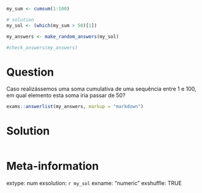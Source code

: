 ```r
my_sum <- cumsum(1:100)

# solution
my_sol <- (which(my_sum > 50)[1])
```

```r
my_answers <- make_random_answers(my_sol)

#check_answers(my_answers)
```

Question
========

Caso realizássemos uma soma cumulativa de uma sequência entre 1 e 100, em qual elemento esta soma iria passar de 50?

```r
exams::answerlist(my_answers, markup = "markdown")
```

Solution
================

```r
```


Meta-information
================
extype: num
exsolution: `r my_sol`
exname: "numeric "
exshuffle: TRUE

